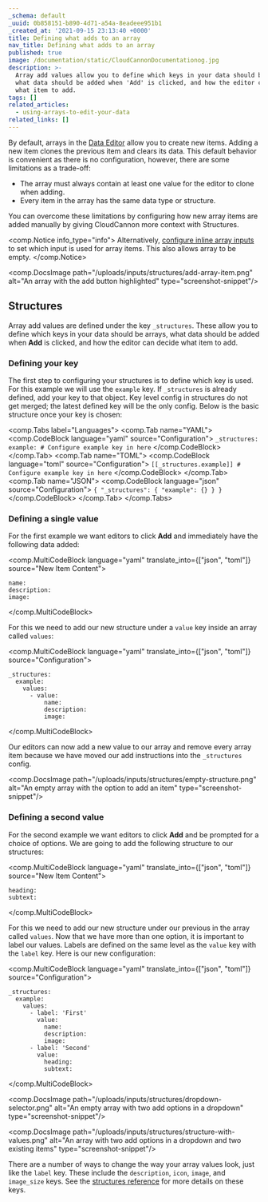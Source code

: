 ```yaml
---
_schema: default
_uuid: 0b858151-b890-4d71-a54a-8eadeee951b1
_created_at: '2021-09-15 23:13:40 +0000'
title: Defining what adds to an array
nav_title: Defining what adds to an array
published: true
image: /documentation/static/CloudCannonDocumentationog.jpg
description: >-
  Array add values allow you to define which keys in your data should be arrays,
  what data should be added when 'Add' is clicked, and how the editor can decide
  what item to add.
tags: []
related_articles:
  - using-arrays-to-edit-your-data
related_links: []
---
```

By default, arrays in the [Data Editor](/documentation/articles/introducing-the-data-editor/) allow you to create new items. Adding a new item clones the previous item and clears its data. This default behavior is convenient as there is no configuration, however, there are some limitations as a trade-off:

* The array must always contain at least one value for the editor to clone when adding.
* Every item in the array has the same data type or structure.

You can overcome these limitations by configuring how new array items are added manually by giving CloudCannon more context with Structures.

<comp.Notice info_type="info">
  Alternatively, [configure inline array inputs](/documentation/articles/using-arrays-to-edit-your-data/#inline-values) to set which input is used for array items. This also allows array to be empty.
</comp.Notice>

<comp.DocsImage path="/uploads/inputs/structures/add-array-item.png" alt="An array with the add button highlighted" type="screenshot-snippet"/>

## Structures

Array add values are defined under the key `_structures`. These allow you to define which keys in your data should be arrays, what data should be added when **Add** is clicked, and how the editor can decide what item to add.

### Defining your key

The first step to configuring your structures is to define which key is used. For this example we will use the `example` key. If `_structures` is already defined, add your key to that object. Key level config in structures do not get merged; the latest defined key will be the only config. Below is the basic structure once your key is chosen:

<comp.Tabs label="Languages">
 <comp.Tab name="YAML">
    <comp.CodeBlock language="yaml" source="Configuration">
    ```
    _structures:
      example:
        # Configure example key in here
    ```
    </comp.CodeBlock>
 </comp.Tab>
  <comp.Tab name="TOML">
    <comp.CodeBlock language="toml" source="Configuration">
    ```
    [[_structures.example]]
    # Configure example key in here
    ```
    </comp.CodeBlock>
 </comp.Tab>
  <comp.Tab name="JSON">
    <comp.CodeBlock language="json" source="Configuration">
    ```
    {
      "_structures": {
        "example": {}
      }
    }
    ```
    </comp.CodeBlock>
 </comp.Tab>
</comp.Tabs>

### Defining a single value

For the first example we want editors to click **Add** and immediately have the following data added:

<comp.MultiCodeBlock language="yaml" translate_into={["json", "toml"]} source="New Item Content">
```
name:
description:
image:
```
</comp.MultiCodeBlock>

For this we need to add our new structure under a `value` key inside an array called `values`\:

<comp.MultiCodeBlock language="yaml" translate_into={["json", "toml"]} source="Configuration">
```
_structures:
  example:
    values:
      - value:
          name:
          description:
          image:
```
</comp.MultiCodeBlock>

Our editors can now add a new value to our array and remove every array item because we have moved our add instructions into the `_structures` config.

<comp.DocsImage path="/uploads/inputs/structures/empty-structure.png" alt="An empty array with the option to add an item" type="screenshot-snippet"/>

### Defining a second value

For the second example we want editors to click **Add** and be prompted for a choice of options. We are going to add the following structure to our structures:

<comp.MultiCodeBlock language="yaml" translate_into={["json", "toml"]} source="New Item Content">
```
heading:
subtext:
```
</comp.MultiCodeBlock>

For this we need to add our new structure under our previous in the array called `values`. Now that we have more than one option, it is important to label our values. Labels are defined on the same level as the `value` key with the `label` key. Here is our new configuration:

<comp.MultiCodeBlock language="yaml" translate_into={["json", "toml"]} source="Configuration">
```
_structures:
  example:
    values:
      - label: 'First'
        value:
          name:
          description:
          image:
      - label: 'Second'
        value:
          heading:
          subtext:
```
</comp.MultiCodeBlock>

<comp.DocsImage path="/uploads/inputs/structures/dropdown-selector.png" alt="An empty array with two add options in a dropdown" type="screenshot-snippet"/>

<comp.DocsImage path="/uploads/inputs/structures/structure-with-values.png" alt="An array with two add options in a dropdown and two existing items" type="screenshot-snippet"/>

There are a number of ways to change the way your array values look, just like the `label` key. These include the `description`, `icon`, `image`, and `image_size` keys. See the [structures reference](/documentation/articles/array-structures-reference/) for more details on these keys.